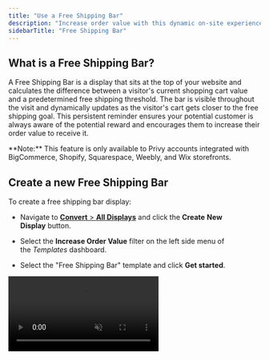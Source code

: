 ```yaml
---
title: "Use a Free Shipping Bar"
description: "Increase order value with this dynamic on-site experience."
sidebarTitle: "Free Shipping Bar"
---
```


## What is a Free Shipping Bar?

A Free Shipping Bar is a display that sits at the top of your website and calculates the difference between a visitor's current shopping cart value and a predetermined free shipping threshold. The bar is visible throughout the visit and dynamically updates as the visitor's cart gets closer to the free shipping goal. This persistent reminder ensures your potential customer is always aware of the potential reward and encourages them to increase their order value to receive it.

<Warning>
  **Note:** This feature is only available to Privy accounts integrated with BigCommerce, Shopify, Squarespace, Weebly, and Wix storefronts.
</Warning>

## Create a new Free Shipping Bar

To create a free shipping bar display:

* Navigate to [**Convert** > **All Displays**](https://dashboard.privy.com/displays) and click the **Create** **New Display** button. 

* Select the **Increase Order Value** filter on the left side menu of the *Templates* dashboard.

* Select the "Free Shipping Bar" template and click **Get started**.

<video autoPlay muted loop playsInline className="create-fsb" src="/images/displays/fsb-create.mp4" />

## Customize your Free Shipping Bar

Now that you've selected your template, it's time to customize its appearance!

* Edit your bar's background color or image, border, sizing, and spacing on the right side.

* Click directly on the bar's text to edit it and customize the font, color, size, and alignment on the right side.

* On your final step, click directly on the button to customize its appearance and settings on the right side.

<Note>
  By default, your button is set to redirect shoppers to the checkout page once they reach the free shipping goal. This is recommended, but you can change this if needed.
</Note>

<video autoPlay muted loop playsInline className="fsb-design" src="/images/displays/fsb-customize.mp4" />

Make sure you customize each step of your Free Shipping Bar! You can navigate between steps at the bottom of the editor. Make sure to **Save** any changes.

<Tip>
  To save time, click the **Match Styles** feature to quickly and easily copy the styles from the step(s) you already customized!
</Tip>

## Edit your settings

When you’re happy with your display’s design, you’ll want to head over to **Settings** to set your free shipping goal and make sure it’s showing to the right people at the right time.

### Set your free shipping goal

Click to edit the **Cart Goal** card at the top of your settings. Enter your store's free shipping threshold. **Save.**

<video autoPlay muted loop playsInline className="set-cart-goal" src="/images/displays/fsb-set-goal.mp4" />

### Audience Targeting

By default, your Free Shipping Bar will be visible to all audiences and appear immediately on your site. This is recommended, since free shipping is a popular incentive that can encourage an interested visitor to purchase from you!

If you want to adjust your Free Shipping Bar's trigger settings, or restrict it from being visible to certain audiences, you can [learn more about Privy's targeting here](https://privy.mintlify.app/docs/learn/displays/settings-overview).

## Launch your Free Shipping Bar

Once you've customized your Free Shipping Bar's appearance and set your Cart Goal, you're ready to launch your display. Click **Activate** in the upper right corner.

<Tip>
  You can still make changes to your display’s appearance and settings once it is published by clicking **Update Live Display** in the editor.
</Tip>

## Review your Performance

After you activate your display, you can review its performance at any time in the **Reporting** tab. [Learn more about Privy Convert Reporting.](https://privy.mintlify.app/docs/learn/displays/reporting-overview)

<Warning>
  Since your Free Shipping Bar does not collect sign ups, only display Views will be available in reporting.
</Warning>